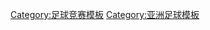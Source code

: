 {{Navbox
| name   = 亞足聯女子亞洲盃
| title  = [[亞足聯女子亞洲盃]]
| state  = {{{state|autocollapse}}}
| listclass = hlist

| group1 = 賽事
| list1  =
* [[1975年亞足聯女子錦標賽|1975 香港]]
* [[1977年亚足联女子锦标赛|1977 中華民國]]
* [[1980年亞足聯女子錦標賽|1980 印度]]
* [[1981年亞足聯女子錦標賽|1981 香港]]
* [[1983年亞足聯女子錦標賽|1983 泰國]]
* [[1986年亞足聯女子錦標賽|1986 香港]]
* [[1989年亚足联女子锦标赛|1989 香港]]
* [[1991年亚足联女子锦标赛|1991 日本]]
* [[1993年亚足联女子锦标赛|1993 馬來西亞]]
* [[1995年亚足联女子锦标赛|1995 馬來西亞]]
* [[1997年亞足聯女子錦標賽|1997 中國]]
* [[1999年亚足联女子锦标赛|1999 菲律賓]]
* [[2001年亞足聯女子錦標賽|2001 中華台北]]
* [[2003年亞足聯女子錦標賽|2003 泰國]]
* [[2006年亞足聯女子亞洲盃|2006 澳洲]]
* [[2008年亞足聯女子亞洲盃|2008 越南]]
* [[2010年亞足聯女子亞洲盃|2010 中國]]
* [[2014年亞足聯女子亞洲盃|2014 越南]]
* [[2018年亞足聯女子亞洲盃|2018 約旦]]
* [[2022年亞足聯女子亞洲盃|2022 印度]]

| group2 = 外圍賽
| list2  =
* [[2006年亞足聯女子亞洲盃外圍賽|2006]]
* [[2008年亞足聯女子亞洲盃外圍賽|2008]]
* [[2010年亞足聯女子亞洲盃外圍賽|2010]]
* [[2014年亞足聯女子亞洲盃外圍賽|2014]]
* [[2018年亞足聯女子亞洲盃外圍賽|2018]]
* [[2022年亞足聯女子亞洲盃外圍賽|2022]]

| group3 = 决赛
| list3 = 
* [[2022年亞足聯女子亞洲盃決賽|2022]]


}}<noinclude>
[[Category:足球竞赛模板]]
[[Category:亚洲足球模板]]
</noinclude>